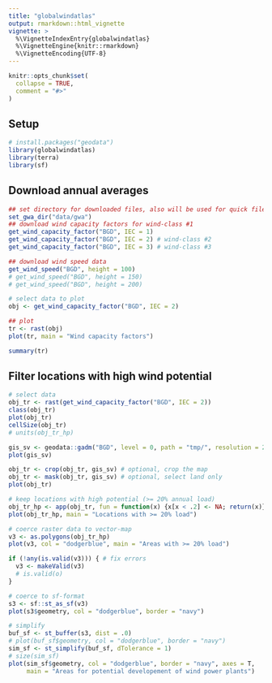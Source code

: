 ```yaml
---
title: "globalwindatlas"
output: rmarkdown::html_vignette
vignette: >
  %\VignetteIndexEntry{globalwindatlas}
  %\VignetteEngine{knitr::rmarkdown}
  %\VignetteEncoding{UTF-8}
---
```


```r
knitr::opts_chunk$set(
  collapse = TRUE,
  comment = "#>"
)
```

## Setup
```r
# install.packages("geodata")
library(globalwindatlas)
library(terra)
library(sf)
```

## Download annual averages
```r
## set directory for downloaded files, also will be used for quick files access
set_gwa_dir("data/gwa")
## download wind capacity factors for wind-class #1
get_wind_capacity_factor("BGD", IEC = 1)
get_wind_capacity_factor("BGD", IEC = 2) # wind-class #2
get_wind_capacity_factor("BGD", IEC = 3) # wind-class #3

## download wind speed data
get_wind_speed("BGD", height = 100)
# get_wind_speed("BGD", height = 150)
# get_wind_speed("BGD", height = 200)

# select data to plot
obj <- get_wind_capacity_factor("BGD", IEC = 2)

## plot 
tr <- rast(obj)
plot(tr, main = "Wind capacity factors")

summary(tr)
```

## Filter locations with high wind potential
```r
# select data
obj_tr <- rast(get_wind_capacity_factor("BGD", IEC = 2))
class(obj_tr)
plot(obj_tr)
cellSize(obj_tr)
# units(obj_tr_hp)

gis_sv <- geodata::gadm("BGD", level = 0, path = "tmp/", resolution = 2)
plot(gis_sv)

obj_tr <- crop(obj_tr, gis_sv) # optional, crop the map
obj_tr <- mask(obj_tr, gis_sv) # optional, select land only
plot(obj_tr)

# keep locations with high potential (>= 20% annual load)
obj_tr_hp <- app(obj_tr, fun = function(x) {x[x < .2] <- NA; return(x)})
plot(obj_tr_hp, main = "Locations with >= 20% load")

# coerce raster data to vector-map
v3 <- as.polygons(obj_tr_hp)
plot(v3, col = "dodgerblue", main = "Areas with >= 20% load")

if (!any(is.valid(v3))) { # fix errors
  v3 <- makeValid(v3)
  # is.valid(o)
}

# coerce to sf-format
s3 <- sf::st_as_sf(v3)
plot(s3$geometry, col = "dodgerblue", border = "navy")

# simplify
buf_sf <- st_buffer(s3, dist = .0)
# plot(buf_sf$geometry, col = "dodgerblue", border = "navy")
sim_sf <- st_simplify(buf_sf, dTolerance = 1)
# size(sim_sf)
plot(sim_sf$geometry, col = "dodgerblue", border = "navy", axes = T,
     main = "Areas for potential developement of wind power plants")
```




